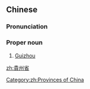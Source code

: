 {{also|贵州省}}
==Chinese==
{{rfd|SOP|lang=zh}}
{{zh-forms|s=贵州省|type=21}}

===Pronunciation===
{{zh-pron
|m=Guìzhōushěng
|c=gwai3 zau1 saang2
|cat=propn
}}

===Proper noun===
{{zh-proper noun}}

# [[Guizhou]]

[[zh:貴州省]]

[[Category:zh:Provinces of China]]